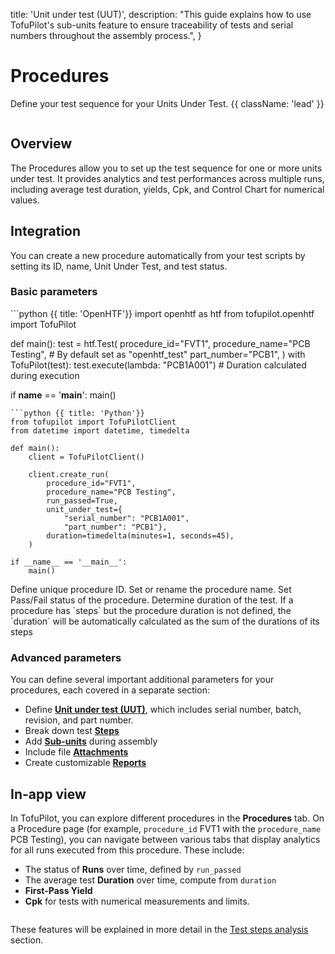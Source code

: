   title: 'Unit under test (UUT)',
  description:
    "This guide explains how to use TofuPilot's sub-units feature to ensure traceability of tests and serial numbers throughout the assembly process.",
}

# Procedures
Define your test sequence for your Units Under Test. {{ className: 'lead' }}


<Image
  src="/procedure-header.png"
  alt=""
/>

## Overview
The Procedures allow you to set up the test sequence for one or more units under test. It provides analytics and test performances across multiple runs, including average test duration, yields, Cpk, and Control Chart for numerical values.

## Integration
You can create a new procedure automatically from your test scripts by setting its ID, name, Unit Under Test, and test status.

### Basic parameters
<CodeGroup>
```python {{ title: 'OpenHTF'}}
import openhtf as htf
from tofupilot.openhtf import TofuPilot

def main():
    test = htf.Test(
        procedure_id="FVT1",
        procedure_name="PCB Testing",     # By default set as "openhtf_test"
        part_number="PCB1",
    )
    with TofuPilot(test):
        test.execute(lambda: "PCB1A001")  # Duration calculated during execution

if __name__ == '__main__':
    main()
```
```python {{ title: 'Python'}}
from tofupilot import TofuPilotClient
from datetime import datetime, timedelta

def main():
    client = TofuPilotClient()

    client.create_run(
        procedure_id="FVT1",
        procedure_name="PCB Testing",
        run_passed=True,
        unit_under_test={
            "serial_number": "PCB1A001",
            "part_number": "PCB1"},
        duration=timedelta(minutes=1, seconds=45),
    )

if __name__ == '__main__':
    main()
```
</CodeGroup>

<Properties>
  <Property name="procedure_id" type="str">
    Define unique procedure ID.
  </Property>
  <Property name="procedure_name" type="str (optional)">
    Set or rename the procedure name.
  </Property>
  <Property name="run_passed" type="bool">
    Set Pass/Fail status of the procedure.
  </Property>
  <Property name="duration" type="timedelta (optional)">
    Determine duration of the test.
  </Property>
</Properties>


<Note>
  If a procedure has `steps` but the procedure duration is not defined, the `duration` will be automatically calculated as the sum of the durations of its steps
</Note>

### Advanced parameters
You can define several important additional parameters for your procedures, each covered in a separate section:

- Define **[Unit under test (UUT)](/unit-under-test-uut)**, which includes serial number, batch, revision, and part number.
- Break down test **[Steps](/steps)**
- Add **[Sub-units](/sub-units)** during assembly
- Include file **[Attachments](/attachments)**
- Create customizable **[Reports](/report)**


## In-app view

In TofuPilot, you can explore different procedures in the **Procedures** tab. On a Procedure page (for example, `procedure_id` FVT1 with the `procedure_name` PCB Testing), you can navigate between various tabs that display analytics for all runs executed from this procedure. These include:

- The status of **Runs** over time, defined by `run_passed`
- The average test **Duration** over time, compute from `duration`
- **First-Pass Yield**
- **Cpk** for tests with numerical measurements and limits.

<Image
  src="/procedure-page1.png"
  alt=""
/>

These features will be explained in more detail in the [Test steps analysis](/analysis) section.
